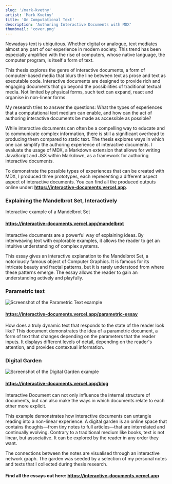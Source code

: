 ```yaml
---
slug: '/mark-kvetny'
artist: 'Mark Kvetny'
title: 'On Computational Text'
description: 'Authoring Interactive Documents with MDX'
thumbnail: 'cover.png'
---
```



Nowadays text is ubiquitous. Whether digital or analogue, text mediates almost any part of our experience in modern society. This trend has been especially amplified with the rise of computers, whose native language, the computer program, is itself a form of text.

This thesis explores the genre of interactive documents, a form of computer-based media that blurs the line between text as prose and text as executable code. Interactive documents are designed to provide rich and engaging documents that go beyond the possibilities of traditional textual media.
Not limited by physical forms, such text can expand, react and organise in non-linear forms.

My research tries to answer the questions: What the types of experiences that a computational text medium can enable, and how can the act of authoring interactive documents be made as accessible as possible?

While interactive documents can often be a compelling way to educate and to communicate complex information, there is still a significant overhead to producing them compared to static text.
The thesis explores ways in which one can simplify the authoring experience of interactive documents. I evaluate the usage of MDX, a Markdown extension that allows for writing JavaScript and JSX within Markdown, as a framework for authoring interactive documents.

To demonstrate the possible types of experiences that can be created with MDX, I produced three prototypes, each representing a different aspect aspect of interactive documents.
You can find all the produced outputs online under: **<https://interactive-documents.vercel.app>**.

### Explaining the Mandelbrot Set, Interactively

<Mandelbrot />
<figcaption style={{marginBottom: 24}}>
Interactive example of a Mandelbrot Set
</figcaption>

#### <https://interactive-documents.vercel.app/mandelbrot>

Interactive documents are a powerful way of explaining ideas. By interweaving text with explorable examples, it allows the reader to get an intuitive understanding of complex systems.

This essay gives an interactive explanation to the Mandelbrot Set, a notoriously famous object of Computer Graphics. It is famous for its intricate beauty and fractal patterns, but it is rarely understood from where these patterns emerge.
The essay allows the reader to gain an understanding actively and playfully.

### Parametric text

![Screenshot of the Parametric Text example](parametric-v2.png)

#### <https://interactive-documents.vercel.app/parametric-essay>

How does a truly dynamic text that responds to the state of the reader look like? This document demonstrates the idea of a parametric document, a form of text that changes depending on the parameters that the reader inputs. It displays different levels of detail, depending on the reader's attention, and provides contextual information.

### Digital Garden

![Screenshot of the Digital Garden example](garden-v2.png)

#### <https://interactive-documents.vercel.app/blog>

Interactive Document can not only influence the internal structure of documents, but can also make the ways in which documents relate to each other more explicit.

This example demonstrates how interactive documents can untangle reading into a non-linear experience. A digital garden is an online space that contains thoughts&mdash;from tiny notes to full articles&mdash;that are interrelated and continually evolving. Contrary to a traditional medium like books, text is not linear, but associative. It can be explored by the reader in any order they want.

The connections between the notes are visualised through an interactive network graph. The garden was seeded by a selection of my personal notes and texts that I collected during thesis research.


#### Find all the essays out here: <https://interactive-documents.vercel.app>
